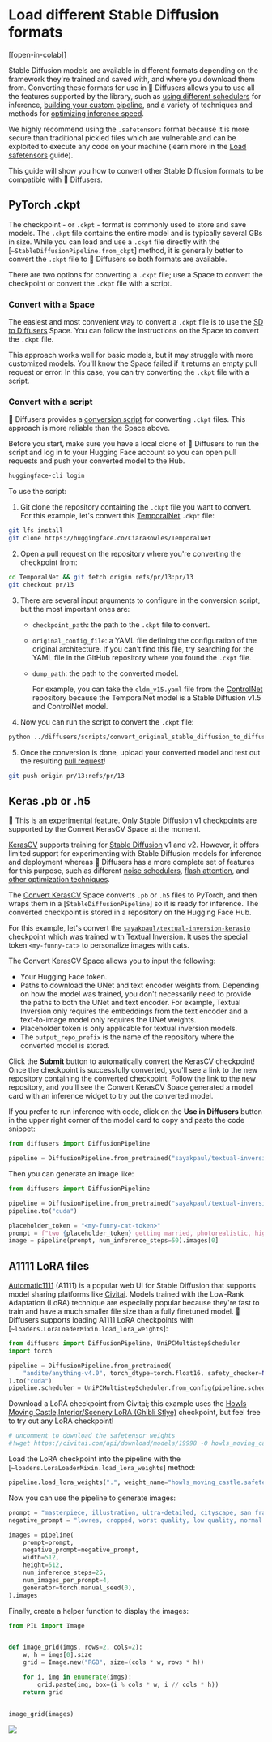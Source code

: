 <!--Copyright 2023 The HuggingFace Team. All rights reserved.

Licensed under the Apache License, Version 2.0 (the "License"); you may not use this file except in compliance with
the License. You may obtain a copy of the License at

http://www.apache.org/licenses/LICENSE-2.0

Unless required by applicable law or agreed to in writing, software distributed under the License is distributed on
an "AS IS" BASIS, WITHOUT WARRANTIES OR CONDITIONS OF ANY KIND, either express or implied. See the License for the
specific language governing permissions and limitations under the License.
-->

# Load different Stable Diffusion formats

[[open-in-colab]]

Stable Diffusion models are available in different formats depending on the framework they're trained and saved with, and where you download them from. Converting these formats for use in 🤗 Diffusers allows you to use all the features supported by the library, such as [using different schedulers](schedulers) for inference, [building your custom pipeline](write_own_pipeline), and a variety of techniques and methods for [optimizing inference speed](./optimization/opt_overview).

<Tip>

We highly recommend using the `.safetensors` format because it is more secure than traditional pickled files which are vulnerable and can be exploited to execute any code on your machine (learn more in the [Load safetensors](using_safetensors) guide).

</Tip>

This guide will show you how to convert other Stable Diffusion formats to be compatible with 🤗 Diffusers.

## PyTorch .ckpt

The checkpoint - or `.ckpt` - format is commonly used to store and save models. The `.ckpt` file contains the entire model and is typically several GBs in size. While you can load and use a `.ckpt` file directly with the [`~StableDiffusionPipeline.from_ckpt`] method, it is generally better to convert the `.ckpt` file to 🤗 Diffusers so both formats are available.

There are two options for converting a `.ckpt` file; use a Space to convert the checkpoint or convert the `.ckpt` file with a script.

### Convert with a Space

The easiest and most convenient way to convert a `.ckpt` file is to use the [SD to Diffusers](https://huggingface.co/spaces/diffusers/sd-to-diffusers) Space. You can follow the instructions on the Space to convert the `.ckpt` file.

This approach works well for basic models, but it may struggle with more customized models. You'll know the Space failed if it returns an empty pull request or error. In this case, you can try converting the `.ckpt` file with a script. 

### Convert with a script

🤗 Diffusers provides a [conversion script](https://github.com/huggingface/diffusers/blob/main/scripts/convert_original_stable_diffusion_to_diffusers.py) for converting `.ckpt` files. This approach is more reliable than the Space above. 

Before you start, make sure you have a local clone of 🤗 Diffusers to run the script and log in to your Hugging Face account so you can open pull requests and push your converted model to the Hub.

```bash
huggingface-cli login
```

To use the script:

1. Git clone the repository containing the `.ckpt` file you want to convert. For this example, let's convert this [TemporalNet](https://huggingface.co/CiaraRowles/TemporalNet) `.ckpt` file:

```bash
git lfs install
git clone https://huggingface.co/CiaraRowles/TemporalNet
```

2. Open a pull request on the repository where you're converting the checkpoint from:

```bash
cd TemporalNet && git fetch origin refs/pr/13:pr/13
git checkout pr/13
```

3. There are several input arguments to configure in the conversion script, but the most important ones are:

    - `checkpoint_path`: the path to the `.ckpt` file to convert.
    - `original_config_file`: a YAML file defining the configuration of the original architecture. If you can't find this file, try searching for the YAML file in the GitHub repository where you found the `.ckpt` file.
    - `dump_path`: the path to the converted model.

        For example, you can take the `cldm_v15.yaml` file from the [ControlNet](https://github.com/lllyasviel/ControlNet/tree/main/models) repository because the TemporalNet model is a Stable Diffusion v1.5 and ControlNet model.

4. Now you can run the script to convert the `.ckpt` file:

```bash
python ../diffusers/scripts/convert_original_stable_diffusion_to_diffusers.py --checkpoint_path temporalnetv3.ckpt --original_config_file cldm_v15.yaml --dump_path ./ --controlnet
```

5. Once the conversion is done, upload your converted model and test out the resulting [pull request](https://huggingface.co/CiaraRowles/TemporalNet/discussions/13)!

```bash
git push origin pr/13:refs/pr/13
```

## Keras .pb or .h5

<Tip warning={true}>

🧪 This is an experimental feature. Only Stable Diffusion v1 checkpoints are supported by the Convert KerasCV Space at the moment. 

</Tip>

[KerasCV](https://keras.io/keras_cv/) supports training for [Stable Diffusion](https://github.com/keras-team/keras-cv/blob/master/keras_cv/models/stable_diffusion) v1 and v2. However, it offers limited support for experimenting with Stable Diffusion models for inference and deployment whereas 🤗 Diffusers has a more complete set of features for this purpose, such as different [noise schedulers](https://huggingface.co/docs/diffusers/using-diffusers/schedulers), [flash attention](https://huggingface.co/docs/diffusers/optimization/xformers), and [other 
optimization techniques](https://huggingface.co/docs/diffusers/optimization/fp16).

The [Convert KerasCV](https://huggingface.co/spaces/sayakpaul/convert-kerascv-sd-diffusers) Space converts `.pb` or `.h5` files to PyTorch, and then wraps them in a [`StableDiffusionPipeline`] so it is ready for inference. The converted checkpoint is stored in a repository on the Hugging Face Hub.

For this example, let's convert the [`sayakpaul/textual-inversion-kerasio`](https://huggingface.co/sayakpaul/textual-inversion-kerasio/tree/main) checkpoint which was trained with Textual Inversion. It uses the special token `<my-funny-cat>` to personalize images with cats.

The Convert KerasCV Space allows you to input the following:

* Your Hugging Face token.
* Paths to download the UNet and text encoder weights from. Depending on how the model was trained, you don't necessarily need to provide the paths to both the UNet and text encoder. For example, Textual Inversion only requires the embeddings from the text encoder and a text-to-image model only requires the UNet weights.
* Placeholder token is only applicable for textual inversion models.
* The `output_repo_prefix` is the name of the repository where the converted model is stored.

Click the **Submit** button to automatically convert the KerasCV checkpoint! Once the checkpoint is successfully converted, you'll see a link to the new repository containing the converted checkpoint. Follow the link to the new repository, and you'll see the Convert KerasCV Space generated a model card with an inference widget to try out the converted model.

If you prefer to run inference with code, click on the **Use in Diffusers** button in the upper right corner of the model card to copy and paste the code snippet:

```py
from diffusers import DiffusionPipeline

pipeline = DiffusionPipeline.from_pretrained("sayakpaul/textual-inversion-cat-kerascv_sd_diffusers_pipeline")
```

Then you can generate an image like:

```py
from diffusers import DiffusionPipeline

pipeline = DiffusionPipeline.from_pretrained("sayakpaul/textual-inversion-cat-kerascv_sd_diffusers_pipeline")
pipeline.to("cuda")

placeholder_token = "<my-funny-cat-token>"
prompt = f"two {placeholder_token} getting married, photorealistic, high quality"
image = pipeline(prompt, num_inference_steps=50).images[0]
```

## A1111 LoRA files

[Automatic1111](https://github.com/AUTOMATIC1111/stable-diffusion-webui) (A1111) is a popular web UI for Stable Diffusion that supports model sharing platforms like [Civitai](https://civitai.com/). Models trained with the Low-Rank Adaptation (LoRA) technique are especially popular because they're fast to train and have a much smaller file size than a fully finetuned model. 🤗 Diffusers supports loading A1111 LoRA checkpoints with [`~loaders.LoraLoaderMixin.load_lora_weights`]:

```py
from diffusers import DiffusionPipeline, UniPCMultistepScheduler
import torch

pipeline = DiffusionPipeline.from_pretrained(
    "andite/anything-v4.0", torch_dtype=torch.float16, safety_checker=None
).to("cuda")
pipeline.scheduler = UniPCMultistepScheduler.from_config(pipeline.scheduler.config)
```

Download a LoRA checkpoint from Civitai; this example uses the [Howls Moving Castle,Interior/Scenery LoRA (Ghibli Stlye)](https://civitai.com/models/14605?modelVersionId=19998) checkpoint, but feel free to try out any LoRA checkpoint!

```py
# uncomment to download the safetensor weights
#!wget https://civitai.com/api/download/models/19998 -O howls_moving_castle.safetensors
```

Load the LoRA checkpoint into the pipeline with the [`~loaders.LoraLoaderMixin.load_lora_weights`] method:

```py
pipeline.load_lora_weights(".", weight_name="howls_moving_castle.safetensors")
```

Now you can use the pipeline to generate images:

```py
prompt = "masterpiece, illustration, ultra-detailed, cityscape, san francisco, golden gate bridge, california, bay area, in the snow, beautiful detailed starry sky"
negative_prompt = "lowres, cropped, worst quality, low quality, normal quality, artifacts, signature, watermark, username, blurry, more than one bridge, bad architecture"

images = pipeline(
    prompt=prompt,
    negative_prompt=negative_prompt,
    width=512,
    height=512,
    num_inference_steps=25,
    num_images_per_prompt=4,
    generator=torch.manual_seed(0),
).images
```

Finally, create a helper function to display the images:

```py
from PIL import Image


def image_grid(imgs, rows=2, cols=2):
    w, h = imgs[0].size
    grid = Image.new("RGB", size=(cols * w, rows * h))

    for i, img in enumerate(imgs):
        grid.paste(img, box=(i % cols * w, i // cols * h))
    return grid


image_grid(images)
```

<div class="flex justify-center">
    <img src="https://huggingface.co/datasets/huggingface/documentation-images/resolve/main/diffusers/a1111-lora-sf.png"/>
</div>
